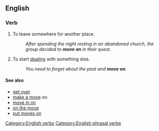 ==English==

===Verb===
{{en-verb|inf=[[move]] [[on]]|moves on|moving on|moved on}}

# {{idiom|intransitive}} To leave somewhere for another place.
#: ''After spending the night resting in an abandoned church, the group decided to '''move on''' in their quest.''
# {{idiom|intransitive}} To start [[deal]]ing with something else. 
#: ''You need to forget about the past and '''move on'''.''

====See also====
*[[get over]]
*[[make a move]] on
*[[move in on]]
*[[on the move]]
*[[put moves on]]

[[Category:English verbs]]
[[Category:English phrasal verbs]]